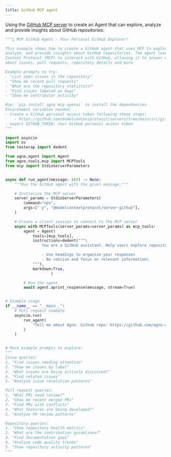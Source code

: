 ```yaml
---
title: GitHub MCP agent
---
```


Using the [GitHub MCP server](https://github.com/modelcontextprotocol/servers/tree/main/src/github) to create an Agent that can explore, analyze and provide insights about GitHub repositories:


```python
"""🐙 MCP GitHub Agent - Your Personal GitHub Explorer!

This example shows how to create a GitHub agent that uses MCP to explore,
analyze, and provide insights about GitHub repositories. The agent leverages the Model
Context Protocol (MCP) to interact with GitHub, allowing it to answer questions
about issues, pull requests, repository details and more.

Example prompts to try:
- "List open issues in the repository"
- "Show me recent pull requests"
- "What are the repository statistics?"
- "Find issues labeled as bugs"
- "Show me contributor activity"

Run: `pip install agno mcp openai` to install the dependencies
Environment variables needed:
- Create a GitHub personal access token following these steps:
    - https://github.com/modelcontextprotocol/servers/tree/main/src/github#setup
- export GITHUB_TOKEN: Your GitHub personal access token
"""

import asyncio
import os
from textwrap import dedent

from agno.agent import Agent
from agno.tools.mcp import MCPTools
from mcp import StdioServerParameters


async def run_agent(message: str) -> None:
    """Run the GitHub agent with the given message."""

    # Initialize the MCP server
    server_params = StdioServerParameters(
        command="npx",
        args=["-y", "@modelcontextprotocol/server-github"],
    )

    # Create a client session to connect to the MCP server
    async with MCPTools(server_params=server_params) as mcp_tools:
        agent = Agent(
            tools=[mcp_tools],
            instructions=dedent("""\
                You are a GitHub assistant. Help users explore repositories and their activity.

                - Use headings to organize your responses
                - Be concise and focus on relevant information\
            """),
            markdown=True,
                    )

        # Run the agent
        await agent.aprint_response(message, stream=True)


# Example usage
if __name__ == "__main__":
    # Pull request example
    asyncio.run(
        run_agent(
            "Tell me about Agno. Github repo: https://github.com/agno-agi/agno. You can read the README for more information."
        )
    )


# More example prompts to explore:
"""
Issue queries:
1. "Find issues needing attention"
2. "Show me issues by label"
3. "What issues are being actively discussed?"
4. "Find related issues"
5. "Analyze issue resolution patterns"

Pull request queries:
1. "What PRs need review?"
2. "Show me recent merged PRs"
3. "Find PRs with conflicts"
4. "What features are being developed?"
5. "Analyze PR review patterns"

Repository queries:
1. "Show repository health metrics"
2. "What are the contribution guidelines?"
3. "Find documentation gaps"
4. "Analyze code quality trends"
5. "Show repository activity patterns"
"""
```
